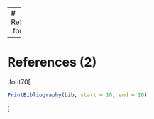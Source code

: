 
---
# References
.font70[
```r
PrintBibliography(bib, start = 1, end = 9)
```
]

---
# References (2)
.font70[
```r
PrintBibliography(bib, start = 10, end = 20)
```
]
